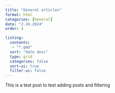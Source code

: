 ```yaml
---
title: "General articles"
format: html
categories: [General]
date: "2.24.2024"
order: 4

listing:
  contents: 
   - "*.qmd"
  sort: "date desc"
  type: grid
  categories: false
  sort-ui: true
  filter-ui: false
---
```


This is a test post to test adding posts and filtering